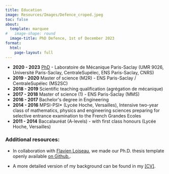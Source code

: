 ```yaml
---
title: Education
image: Resources/Images/Defence_croped.jpeg
toc: false
about:
  template: marquee
#   image-shape: round
  image-title: PhD Defence, 1st of December 2023
format:
  html:
    page-layout: full
---
```


* **2020 - 2023** <a href="Resources/Documents/PhD_Thesis.pdf">PhD</a> - Laboratoire de Mécanique Paris-Saclay (UMR 9026, Université Paris-Saclay, CentraleSupélec, ENS Paris-Saclay, CNRS)  
    <!-- - In collaboration with <a href="https://floiseau.github.io/">Flavien Loiseau</a>, we made our Ph.D. thesis template openly available <a href="https://github.com/floiseau/PhD_Thesis_Template">on GitHub</a>. -->
* **2019 - 2020** Master of science (M2R) - ENS Paris-Saclay / CentraleSupélec (MS2SC)  
* **2018 - 2019** Scientific teaching qualification (agrégation de mécanique)  
* **2017 - 2018** Master of science (1) - ENS Paris-Saclay (MMS)
* **2016 - 2017** Bachelor&#039;s degree in Engineering 
* **2014 - 2016** MPSI-PSI* (Lycée Hoche, Versailles), Intensive two-year class of mathematics, physics and engineering sciences preparing for selective entrance examination to the French Grandes Ecoles 
* **2011 - 2014** Baccalauréat (A-levels) - with first class honours (Lycée Hoche, Versailles)

### Additional resources:

* In collaboration with <a href="https://floiseau.github.io/">Flavien Loiseau</a>, we made our Ph.D. thesis template openly available <a href="https://github.com/floiseau/PhD_Thesis_Template">on Github.</a>.

* A more detailed version of my background can be found in my <a href="Resources/Documents/CV.pdf">[CV]</a>.